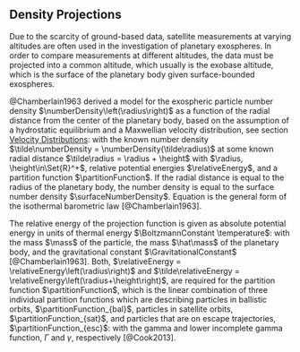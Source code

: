 

## Density Projections

Due to the scarcity of ground-based data, satellite measurements at varying altitudes are often used in the investigation of planetary exospheres. In order to compare measurements at different altitudes, the data must be projected into a common altitude, which usually is the exobase altitude, which is the surface of the planetary body given surface-bounded exospheres.


@Chamberlain1963 derived a model for the exospheric particle number density $\numberDensity\left(\radius\right)$ as a function of the radial distance from the center of the planetary body, based on the assumption of a hydrostatic equilibrium and a Maxwellian velocity distribution, see section [Velocity Distributions](/documentation/drivers/thermal_sorption.qmd#sec-velocity-distributions): 
\begin{equation}
    % \numberDensity(\radius) = \numberDensity(\radius+\height) \cdot \partitionFunction \cdot \exp \left(\relativeEnergy\left(\radius\right) - \relativeEnergy\left(\radius+\height\right) \right)
    \numberDensity = \tilde\numberDensity \cdot \partitionFunction \cdot \exp \left(\relativeEnergy - \tilde\relativeEnergy\right)
    \label{eq:chamberlain_projection}
\end{equation}
with the known number density $\tilde\numberDensity = \numberDensity(\tilde\radius)$ at some known radial distance $\tilde\radius = \radius + \height$ with $\radius, \height\in\Set{R}^+$, relative potential energies $\relativeEnergy$, and a partition function $\partitionFunction$. If the radial distance is equal to the radius of the planetary body, the number density is equal to the surface number density $\surfaceNumberDensity$. Equation \eqref{eq:chamberlain_projection} is the general form of the isothermal barometric law [@Chamberlain1963].


The relative energy of the projection function is given as absolute potential energy in units of thermal energy $\BoltzmannConstant \temperature$:
\begin{equation}
    \relativeEnergy\left(\radius\right) = \left| - \frac{\mass \hat\mass\GravitationalConstant}{\BoltzmannConstant \temperature \radius} \right|
    \label{eq:relative_potential_energy}
\end{equation}
with the mass $\mass$ of the particle, the mass $\hat\mass$ of the planetary body, and the gravitational constant $\GravitationalConstant$ [@Chamberlain1963]. Both, $\relativeEnergy = \relativeEnergy\left(\radius\right)$ and $\tilde\relativeEnergy = \relativeEnergy\left(\radius+\height\right)$, are required for the partition function $\partitionFunction$, which is the linear combination of three individual partition functions which are describing particles in ballistic orbits, $\partitionFunction_{bal}$, particles in satellite orbits, $\partitionFunction_{sat}$, and particles that are on escape trajectories, $\partitionFunction_{esc}$:
\begin{align}
    \partitionFunction_{bal} &= \frac{2}{\sqrt{\pi}} \left( \gamma\left(\frac{3}{2}, \relativeEnergy\right) - \frac{\sqrt{\tilde\relativeEnergy^2 - \relativeEnergy^2}}{\tilde\relativeEnergy} \cdot \exp\left(-\frac{\relativeEnergy^2}{\relativeEnergy + \tilde\relativeEnergy}\right) \cdot \gamma\left(\frac{3}{2}, \relativeEnergy - \frac{\relativeEnergy^2}{\relativeEnergy + \tilde\relativeEnergy}\right)\right), \\
    \partitionFunction_{sat} &= \frac{2}{\sqrt{\pi}} \left( \frac{\sqrt{\tilde\relativeEnergy^2 - \relativeEnergy^2}}{\tilde\relativeEnergy} \cdot \exp\left(-\frac{\relativeEnergy^2}{\relativeEnergy + \tilde\relativeEnergy}\right) \cdot \gamma\left(\frac{3}{2}, \relativeEnergy - \frac{\relativeEnergy^2}{\relativeEnergy + \tilde\relativeEnergy}\right)\right), \\
    \partitionFunction_{esc} &= \frac{1}{\sqrt{\pi}} \left( \Gamma\left(\frac{3}{2}\right) - \gamma\left(\frac{3}{2}, \relativeEnergy\right) - \frac{\sqrt{\tilde\relativeEnergy^2 - \relativeEnergy^2}}{\tilde\relativeEnergy} \cdot \exp\left(-\frac{\relativeEnergy^2}{\relativeEnergy + \tilde\relativeEnergy}\right) \right. \nonumber \\
    &\left. \qquad \cdot \left(\Gamma\left(\frac{3}{2}\right) - \gamma\left(\frac{3}{2}, \relativeEnergy - \frac{\relativeEnergy^2}{\relativeEnergy + \tilde\relativeEnergy}\right)\right) \right) \\[4mm]
    \Rightarrow \partitionFunction &= \partitionFunction_{bal} + \partitionFunction_{sat} + \partitionFunction_{esc}
\end{align}
with the gamma and lower incomplete gamma function, $\Gamma$ and $\gamma$, respectively [@Cook2013].